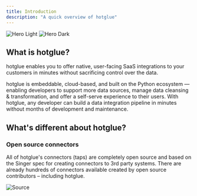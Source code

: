 ```yaml
---
title: Introduction
description: "A quick overview of hotglue"
---
```


<img
  className="block dark:hidden"
  src="/images/hero-light.png"
  alt="Hero Light"
/>
<img
  className="hidden dark:block"
  src="/images/hero-dark.png"
  alt="Hero Dark"
/>

## What is hotglue?

hotglue enables you to offer native, user-facing SaaS integrations to your customers in minutes without sacrificing control over the data.

hotglue is embeddable, cloud-based, and built on the Python ecosystem — enabling developers to support more data sources, manage data cleansing & transformation, and offer a self-serve experience to their users. With hotglue, any developer can build a data integration pipeline in minutes without months of development and maintenance.


## What's different about hotglue?

### Open source connectors

All of hotglue's connectors (taps) are completely open source and based on the Singer spec for creating connectors to 3rd party systems. There are already hundreds of connectors available created by open source contributors – including hotglue.

<img className="hidden dark:block" src="https://files.readme.io/5ad1733-sources.png" alt="Source" />


